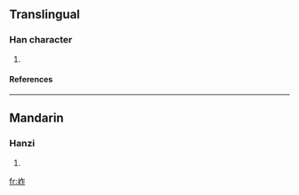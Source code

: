 ==Translingual==
===Han character===
{{Han char|rn=46|rad=山|as=05|sn=8|four=|canj=山人尸 (UOS), X山人尸 (XUOS)}}
# {{defn|Han|sort=山05}}
====References====
{{Han ref|kx=0308.350|dkj=07958|dj=0608.210|hdz=10767.090|uh=5C9E|ud=23710}}
----
==Mandarin==
===Hanzi===
{{cmn-hanzi|pin=[[zuò]] (zuo4)|wg=tso<sup>4</sup>}}
# {{defn|Mandarin}}

[[fr:岞]]